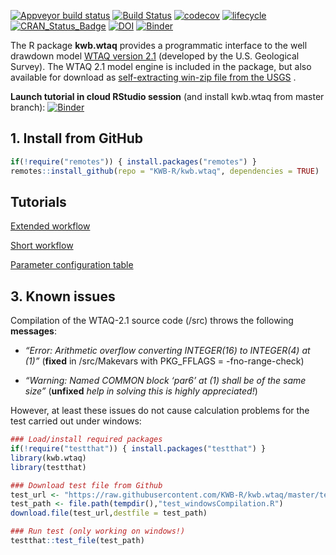 [![Appveyor build status](https://ci.appveyor.com/api/projects/status/7pkw4r01xttq2h6h/branch/master?svg=true)](https://ci.appveyor.com/project/KWB-R/kwb-wtaq/branch/master)
[![Build Status](https://travis-ci.org/KWB-R/kwb.wtaq.svg?branch=master)](https://travis-ci.org/KWB-R/kwb.wtaq)
[![codecov](https://codecov.io/github/KWB-R/kwb.wtaq/branch/master/graphs/badge.svg)](https://codecov.io/github/KWB-R/kwb.wtaq)
[![lifecycle](https://img.shields.io/badge/lifecycle-stable-brightgreen.svg)](https://www.tidyverse.org/lifecycle/#stable)
[![CRAN_Status_Badge](http://www.r-pkg.org/badges/version/kwb.wtaq)](http://cran.r-project.org/package=kwb.wtaq)
[![DOI](https://zenodo.org/badge/23293/KWB-R/kwb.wtaq.svg)](https://zenodo.org/badge/latestdoi/23293/KWB-R/kwb.wtaq)
[![Binder](http://mybinder.org/badge.svg)](https://mybinder.org/v2/gh/kwb-r/kwb.wtaq/binder?urlpath=rstudio)



The R package **kwb.wtaq** provides a programmatic interface to the well drawdown model [WTAQ version 2.1](https://water.usgs.gov/ogw/wtaq/) (developed by the U.S. Geological Survey). The WTAQ 2.1 model 
engine is included in the package, but also available for download as [self-extracting win-zip file from the USGS](https://water.usgs.gov/ogw/wtaq/WTAQ_2.1.exe]) . 

**Launch tutorial in cloud RStudio session** (and install kwb.wtaq from master 
branch): [![Binder](http://mybinder.org/badge.svg)](https://mybinder.org/v2/gh/kwb-r/kwb.wtaq/binder?urlpath=rstudio)

## 1. Install from GitHub 

```r
if(!require("remotes")) { install.packages("remotes") }
remotes::install_github(repo = "KWB-R/kwb.wtaq", dependencies = TRUE)
```

## Tutorials

[Extended workflow](tutorial/index.html)

[Short workflow](articles/kwbwtaq_Tutorial.html)

[Parameter configuration table](articles/kwbwtaq_ParameterTable.html)

## 3. Known issues

Compilation of the WTAQ-2.1 source code (/src) throws the following **messages**:

- *"Error: Arithmetic overflow converting INTEGER(16) to INTEGER(4) at (1)"*
  (**fixed** in /src/Makevars with PKG_FFLAGS = -fno-range-check)
  
- *"Warning: Named COMMON block 'par6' at (1) shall be of the same size"*
  (**unfixed** *help in solving this is highly appreciated!*)


However, at least these issues do not cause calculation problems for the test carried out under windows:

```r
### Load/install required packages
if(!require("testthat")) { install.packages("testthat") }
library(kwb.wtaq)
library(testthat)

### Download test file from Github
test_url <- "https://raw.githubusercontent.com/KWB-R/kwb.wtaq/master/tests/testthat/test_windowsCompilation.R"
test_path <- file.path(tempdir(),"test_windowsCompilation.R")
download.file(test_url,destfile = test_path)

### Run test (only working on windows!)
testthat::test_file(test_path)

```
